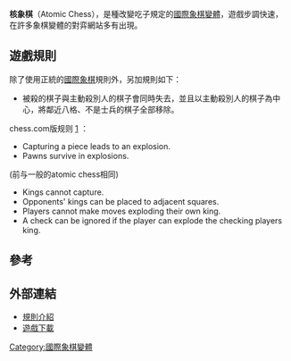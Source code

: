{{onesource|time=2020-02-05T06:07:22+00:00}}
'''核象棋'''（Atomic Chess），是種改變吃子規定的[[國際象棋變體|國際象棋變體]]，遊戲步調快速，在許多象棋變體的對弈網站多有出現。

==遊戲規則==

除了使用正統的[[國際象棋|國際象棋]]規則外，另加規則如下：

*被殺的棋子與主動殺別人的棋子會同時失去，並且以主動殺別人的棋子為中心，將鄰近八格、不是士兵的棋子全部移除。

chess.com版规则 [https://www.chess.com/variants/atomic] {{Wayback|url=https://www.chess.com/variants/atomic |date=20210315110658 }}：
*Capturing a piece leads to an explosion. 
*Pawns survive in explosions. 
(前与一般的atomic chess相同)
*Kings cannot capture.
*Opponents' kings can be placed to adjacent squares. 
*Players cannot make moves exploding their own king. 
*A check can be ignored if the player can explode the checking players king.
==參考==
<div class="references-small">
<references/>
</div>

==外部連結==

* [http://wildchess.org/Atomic 規則介紹] {{Wayback|url=http://wildchess.org/Atomic |date=20110314063916 }}
* [http://www.zillions-of-games.com/cgi-bin/zilligames/submissions.cgi/45734?do=show;id=83 遊戲下載]



[[Category:國際象棋變體|Category:國際象棋變體]]